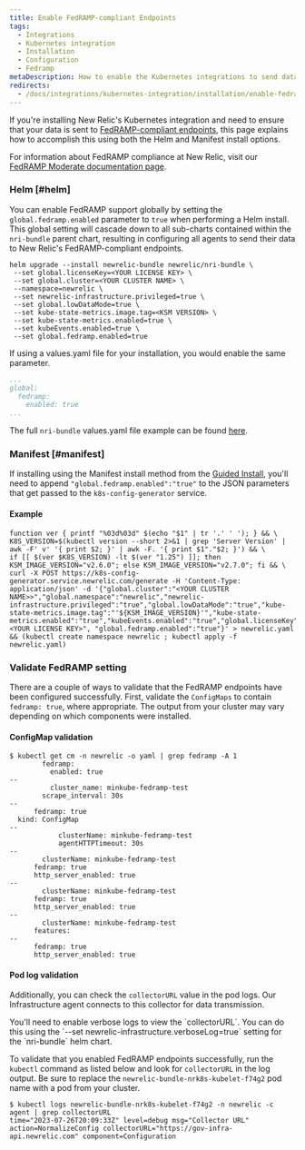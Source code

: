 ```yaml
---
title: Enable FedRAMP-compliant Endpoints
tags:
  - Integrations
  - Kubernetes integration
  - Installation
  - Configuration
  - Fedramp
metaDescription: How to enable the Kubernetes integrations to send data to the New Relic FedRamp-compliant endpoints.
redirects:
  - /docs/integrations/kubernetes-integration/installation/enable-fedramp-endpoints
---
```


If you're installing New Relic's Kubernetes integration and need to ensure that your data is sent to [FedRAMP-compliant endpoints](/docs/security/security-privacy/compliance/fedramp-compliant-endpoints/), this page explains how to accomplish this using both the Helm and Manifest install options.

For information about FedRAMP compliance at New Relic, visit our [FedRAMP Moderate documentation page](/docs/security/security-privacy/compliance/certificates-standards-regulations/fedramp-moderate/).

### Helm [#helm]

You can enable FedRAMP support globally by setting the `global.fedramp.enabled` parameter to `true` when performing a Helm install.  This global setting will cascade down to all sub-charts contained within the `nri-bundle` parent chart, resulting in configuring all agents to send their data to New Relic's FedRAMP-compliant endpoints.

```shell
helm upgrade --install newrelic-bundle newrelic/nri-bundle \
 --set global.licenseKey=<YOUR LICENSE KEY> \
 --set global.cluster=<YOUR CLUSTER NAME> \
 --namespace=newrelic \
 --set newrelic-infrastructure.privileged=true \
 --set global.lowDataMode=true \
 --set kube-state-metrics.image.tag=<KSM VERSION> \
 --set kube-state-metrics.enabled=true \
 --set kubeEvents.enabled=true \
 --set global.fedramp.enabled=true
```

If using a values.yaml file for your installation, you would enable the same parameter.

```yaml
...
global:
  fedramp:
    enabled: true
...
```

The full `nri-bundle` values.yaml file example can be found [here](https://github.com/newrelic/helm-charts/blob/master/charts/nri-bundle/values.yaml).

### Manifest [#manifest]

If installing using the Manifest install method from the [Guided Install](https://one.newrelic.com/nr1-core?account=2498654&state=d1aae74b-0ad6-b0f3-093d-cc89ecf89234), you'll need to append `"global.fedramp.enabled":"true"` to the JSON parameters that get passed to the `k8s-config-generator` service.

#### Example

```shell
function ver { printf "%03d%03d" $(echo "$1" | tr '.' ' '); } && \
K8S_VERSION=$(kubectl version --short 2>&1 | grep 'Server Version' | awk -F' v' '{ print $2; }' | awk -F. '{ print $1"."$2; }') && \
if [[ $(ver $K8S_VERSION) -lt $(ver "1.25") ]]; then KSM_IMAGE_VERSION="v2.6.0"; else KSM_IMAGE_VERSION="v2.7.0"; fi && \
curl -X POST https://k8s-config-generator.service.newrelic.com/generate -H 'Content-Type: application/json' -d '{"global.cluster":"<YOUR CLUSTER NAME>>","global.namespace":"newrelic","newrelic-infrastructure.privileged":"true","global.lowDataMode":"true","kube-state-metrics.image.tag":"'${KSM_IMAGE_VERSION}'","kube-state-metrics.enabled":"true","kubeEvents.enabled":"true","global.licenseKey":"<YOUR LICENSE KEY>", "global.fedramp.enabled":"true"}' > newrelic.yaml && (kubectl create namespace newrelic ; kubectl apply -f newrelic.yaml)
```

### Validate FedRAMP setting

There are a couple of ways to validate that the FedRAMP endpoints have been configured successfully. First, validate the `ConfigMaps` to contain `fedramp: true`, where appropriate. The output from your cluster may vary depending on which components were installed.

#### ConfigMap validation

```
$ kubectl get cm -n newrelic -o yaml | grep fedramp -A 1
        fedramp:
          enabled: true
--
          cluster_name: minkube-fedramp-test
        scrape_interval: 30s
--
      fedramp: true
  kind: ConfigMap
--
            clusterName: minkube-fedramp-test
            agentHTTPTimeout: 30s
--
        clusterName: minkube-fedramp-test
      fedramp: true
      http_server_enabled: true
--
        clusterName: minkube-fedramp-test
      fedramp: true
      http_server_enabled: true
--
        clusterName: minkube-fedramp-test
      features:
--
      fedramp: true
      http_server_enabled: true
```


#### Pod log validation

Additionally, you can check the `collectorURL` value in the pod logs. Our Infrastructure agent connects to this collector for data transmission.  

<Callout title="VERBOSE LOGS REQUIRED">
  You'll need to enable verbose logs to view the `collectorURL`. You can do this using the `--set newrelic-infrastructure.verboseLog=true` setting for the `nri-bundle` helm chart.
</Callout>

To validate that you enabled FedRAMP endpoints successfully, run the `kubectl` command as listed below and look for `collectorURL` in the log output. Be sure to replace the  `newrelic-bundle-nrk8s-kubelet-f74g2` pod name with a pod from your cluster.

```
$ kubectl logs newrelic-bundle-nrk8s-kubelet-f74g2 -n newrelic -c agent | grep collectorURL
time="2023-07-26T20:09:33Z" level=debug msg="Collector URL" action=NormalizeConfig collectorURL="https://gov-infra-api.newrelic.com" component=Configuration
```
